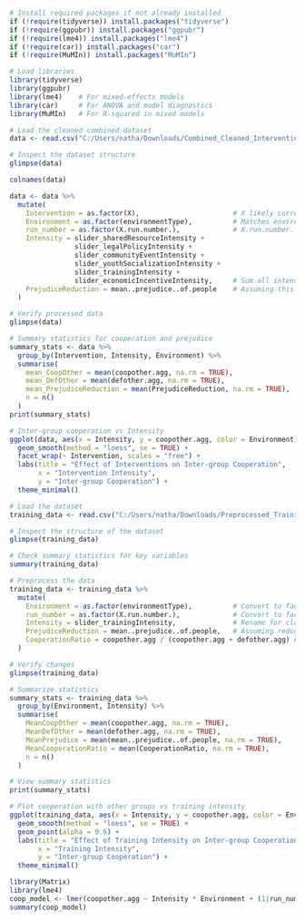 ```r
# Install required packages if not already installed
if (!require(tidyverse)) install.packages("tidyverse")
if (!require(ggpubr)) install.packages("ggpubr")
if (!require(lme4)) install.packages("lme4")
if (!require(car)) install.packages("car")
if (!require(MuMIn)) install.packages("MuMIn")

# Load libraries
library(tidyverse)
library(ggpubr)
library(lme4)    # For mixed-effects models
library(car)     # For ANOVA and model diagnostics
library(MuMIn)   # For R-squared in mixed models

```
```r
# Load the cleaned combined dataset
data <- read.csv("C:/Users/natha/Downloads/Combined_Cleaned_Intervention_Analysis.csv")

# Inspect the dataset structure
glimpse(data)

colnames(data)


```
```r
data <- data %>%
  mutate(
    Intervention = as.factor(X),                       # X likely corresponds to the intervention type
    Environment = as.factor(environmentType),          # Matches environmentType column
    run_number = as.factor(X.run.number.),             # X.run.number. matches the run number column
    Intensity = slider_sharedResourceIntensity + 
                slider_legalPolicyIntensity + 
                slider_communityEventIntensity + 
                slider_youthSocializationIntensity + 
                slider_trainingIntensity + 
                slider_economicIncentiveIntensity,     # Sum all intensities for combined analysis
    PrejudiceReduction = mean..prejudice..of.people    # Assuming this column reflects reduction logic
  )

# Verify processed data
glimpse(data)
```
```r
# Summary statistics for cooperation and prejudice
summary_stats <- data %>%
  group_by(Intervention, Intensity, Environment) %>%
  summarise(
    mean_CoopOther = mean(coopother.agg, na.rm = TRUE),
    mean_DefOther = mean(defother.agg, na.rm = TRUE),
    mean_PrejudiceReduction = mean(PrejudiceReduction, na.rm = TRUE),
    n = n()
  )
print(summary_stats)

```

```r
# Inter-group cooperation vs Intensity
ggplot(data, aes(x = Intensity, y = coopother.agg, color = Environment)) +
  geom_smooth(method = "loess", se = TRUE) +
  facet_wrap(~ Intervention, scales = "free") +
  labs(title = "Effect of Interventions on Inter-group Cooperation",
       x = "Intervention Intensity",
       y = "Inter-group Cooperation") +
  theme_minimal()

```
```r
# Load the dataset
training_data <- read.csv("C:/Users/natha/Downloads/Preprocessed_TrainingIntensity.csv")

# Inspect the structure of the dataset
glimpse(training_data)

# Check summary statistics for key variables
summary(training_data)

```
```r
# Preprocess the data
training_data <- training_data %>%
  mutate(
    Environment = as.factor(environmentType),          # Convert to factor
    run_number = as.factor(X.run.number.),             # Convert to factor
    Intensity = slider_trainingIntensity,              # Rename for clarity
    PrejudiceReduction = mean..prejudice..of.people,   # Assuming reduction logic
    CooperationRatio = coopother.agg / (coopother.agg + defother.agg) # Cooperation ratio
  )

# Verify changes
glimpse(training_data)

```
```r
# Summarize statistics
summary_stats <- training_data %>%
  group_by(Environment, Intensity) %>%
  summarise(
    MeanCoopOther = mean(coopother.agg, na.rm = TRUE),
    MeanDefOther = mean(defother.agg, na.rm = TRUE),
    MeanPrejudice = mean(mean..prejudice..of.people, na.rm = TRUE),
    MeanCooperationRatio = mean(CooperationRatio, na.rm = TRUE),
    n = n()
  )

# View summary statistics
print(summary_stats)

```

```r
# Plot cooperation with other groups vs training intensity
ggplot(training_data, aes(x = Intensity, y = coopother.agg, color = Environment)) +
  geom_smooth(method = "loess", se = TRUE) +
  geom_point(alpha = 0.6) +
  labs(title = "Effect of Training Intensity on Inter-group Cooperation",
       x = "Training Intensity",
       y = "Inter-group Cooperation") +
  theme_minimal()

```
```r
library(Matrix)
library(lme4)
coop_model <- lmer(coopother.agg ~ Intensity * Environment + (1|run_number), data = training_data)
summary(coop_model)


```

